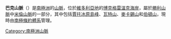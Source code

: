 {{Coord|72|32|S|166|10|E|source:GNIS|display=title}}

'''巴克山脈'''（{{lang-en|Barker Range}}）是[[南極洲|南極洲]]的[[山脈|山脈]]，位於[[維多利亞地|維多利亞地]]的[[博克格雷溫克海岸|博克格雷溫克海岸]]，屬於[[勝利山脈|勝利山脈]]中[[米倫山脈|米倫山脈]]的一部分，其中包括[[賈托冰原島峰|賈托冰原島峰]]、[[瓦特山|瓦特山]]、[[麥卡錫山|麥卡錫山]]和[[伯頓山|伯頓山]]，現時由[[南極條約體系|南極條約體系]]管理。

{{DEFAULTSORT:Barker Range}}
[[Category:南極洲山脈|Category:南極洲山脈]]


{{BorchgrevinkCoast-geo-stub}}